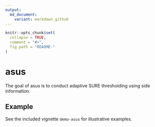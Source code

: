 ---
output:
  md_document:
    variant: markdown_github
---

<!-- README.md is generated from README.Rmd. Please edit that file -->

```{r, echo = FALSE}
knitr::opts_chunk$set(
  collapse = TRUE,
  comment = "#>",
  fig.path = "README-"
)
```

# asus

The goal of asus is to conduct adaptive SURE thresholding using side information.

## Example

See the included vignette `demo-asus` for illustrative examples.
